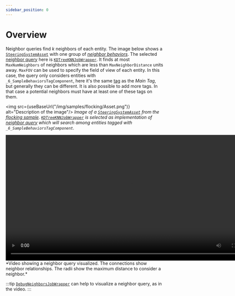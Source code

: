 ```yaml
---
sidebar_position: 0
---
```



# Overview

Neighbor queries find *k* neighbors of each entity. The image below shows a [`SteeringSystemAsset`](/docs/documentation-core/base-system/SteeringSystemAsset) with one group of [*neighbor behaviors*](/docs/documentation-core/behaviors/neighbor-behaviors/intro). The selected [neighbor query](/docs/documentation-core/queries/neighbor_queries/neighbor-queries) here is [`KDTreeKNNJobWrapper`](/docs/documentation-defaults/queries/neighbor-queries/kd-tree-knn). It finds at most `MaxNumNeighbors` of neighbors which are less than `MaxNeighborDistance` units away. `MaxFOV` can be used to specify the field of view of each entity. In this case, the query only considers entities with `_6_SampleBehaviorsTagComponent`, here it's the same [tag](/docs/documentation-core/components/Tags) as the *Main Tag*, but generally they can be different. It is also possible to add more tags. In that case a potential neighbors must have at least one of these tags on them. 

<img src={useBaseUrl("/img/samples/flocking/Asset.png")} alt="Description of the image"/>
*Image of a [`SteeringSystemAsset`](/docs/documentation-core/base-system/SteeringSystemAsset) from the [flocking sample](/docs/samples/flocking). [`KDTreeKNNJobWrapper`](/docs/documentation-defaults/queries/neighbor-queries/kd-tree-knn) is selected as implementation of [neighbor query](/docs/documentation-core/queries/neighbor_queries/neighbor-queries) which will search among entities tagged with `_6_SampleBehaviorsTagComponent`.*

<video controls width="800">
    <source src="/videos/DebugJob.mp4" type="video/mp4" />
    Your browser does not support the video tag.
</video>
*Video showing a neighbor query visualized. The connections show neighbor relationships. The radii show the maximum distance to consider a neighbor.*

:::tip
[`DebugNeighborsJobWrapper`](/docs/documentation-defaults/behaviors/neighbor-behaviors/debug-neigbhors) can help to visualize a neighbor query, as in the video.
:::